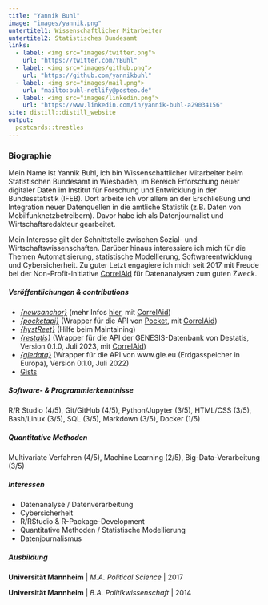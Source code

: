 ```yaml
---
title: "Yannik Buhl"
image: "images/yannik.png"
untertitel1: Wissenschaftlicher Mitarbeiter
untertitel2: Statistisches Bundesamt
links:
  - label: <img src="images/twitter.png">
    url: "https://twitter.com/YBuhl"
  - label: <img src="images/github.png">
    url: "https://github.com/yannikbuhl"
  - label: <img src="images/mail.png">
    url: "mailto:buhl-netlify@posteo.de"
  - label: <img src="images/linkedin.png">
    url: "https://www.linkedin.com/in/yannik-buhl-a29034156"
site: distill::distill_website
output:
  postcards::trestles
---
```

 
### Biographie

Mein Name ist Yannik Buhl, ich bin Wissenschaftlicher Mitarbeiter beim Statistischen Bundesamt in Wiesbaden, im Bereich Erforschung neuer digitaler Daten im Institut für Forschung und Entwicklung in der Bundesstatistik (IFEB). Dort arbeite ich vor allem an der Erschließung und Integration neuer Datenquellen in die amtliche Statistik (z.B. Daten von Mobilfunknetzbetreibern). Davor habe ich als Datenjournalist und Wirtschaftsredakteur gearbeitet.

Mein Interesse gilt der Schnittstelle zwischen Sozial- und Wirtschaftswissenschaften. Darüber hinaus interessiere ich mich für die Themen Automatisierung, statistische Modellierung, Softwareentwicklung und Cybersicherheit. Zu guter Letzt engagiere ich mich seit 2017 mit Freude bei der Non-Profit-Initiative [CorrelAid](http://www.correlaid.org/) für Datenanalysen zum guten Zweck. 

##### Veröffentlichungen & *contributions*

- [*{newsanchor}*](https://github.com/CorrelAid/newsanchor) (mehr Infos [hier](https://correlaid.org/blog/newsanchor/), mit  [CorrelAid](www.correlaid.org)) 
- [*{pocketapi}*](https://github.com/CorrelAid/pocketapi) (Wrapper für die API von [Pocket](https://getpocket.com/), mit [CorrelAid](www.correlaid.org))
- [*{hystReet}*](https://github.com/yannikbuhl/hystReet) (Hilfe beim Maintaining)
- [*{restatis}*](https://github.com/CorrelAid/restatis/) (Wrapper für die API der GENESIS-Datenbank von Destatis, Version 0.1.0, Juli 2023, mit [CorrelAid](https://www.correlaid.org))
- [*{giedata}*](https://github.com/yannikbuhl/giedata) (Wrapper für die API von www.gie.eu (Erdgasspeicher in Europa), Version 0.1.0, Juli 2022)
- [Gists](https://gist.github.com/yannikbuhl)

##### Software- & Programmierkenntnisse

R/R Studio (4/5), Git/GitHub (4/5), Python/Jupyter (3/5), HTML/CSS (3/5), Bash/Linux (3/5), SQL (3/5), Markdown (3/5), Docker (1/5)

##### Quantitative Methoden

Multivariate Verfahren (4/5), Machine Learning (2/5), Big-Data-Verarbeitung (3/5)

##### Interessen

- Datenanalyse / Datenverarbeitung
- Cybersicherheit
- R/RStudio & R-Package-Development
- Quantitative Methoden / Statistische Modellierung
- Datenjournalismus

##### Ausbildung

**Universität Mannheim** | *M.A. Political Science* | 2017

**Universität Mannheim** | *B.A. Politikwissenschaft* | 2014
